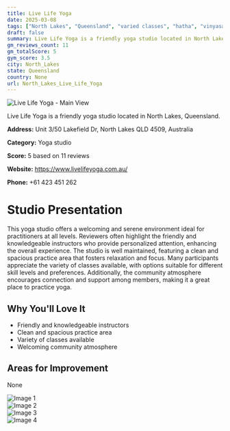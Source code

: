 ```yaml
---
title: Live Life Yoga
date: 2025-03-08
tags: ["North Lakes", "Queensland", "varied classes", "hatha", "vinyasa", "welcoming", "clean", "North Lakes"]  
draft: false
summary: Live Life Yoga is a friendly yoga studio located in North Lakes, Queensland.
gm_reviews_count: 11
gm_totalScore: 5
gym_score: 3.5
city: North_Lakes
state: Queensland
country: None
url: North_Lakes_Live_Life_Yoga
---
```


<div className="aspect-[16/9] relative my-8">
  <img 
    src="https://lh5.googleusercontent.com/p/AF1QipPlCEyK1asPUPozsAdlTYVl83RNfuaWDI9A0p6o=w1920-h1080-k-no"
    alt="Live Life Yoga - Main View"
    className="object-cover absolute inset-0 w-full h-full rounded-lg"
  />
</div>

Live Life Yoga is a friendly yoga studio located in North Lakes, Queensland.

**Address:** Unit 3/50 Lakefield Dr, North Lakes QLD 4509, Australia

**Category:** Yoga studio

**Score:** 5 based on 11 reviews

**Website:** https://www.livelifeyoga.com.au/

**Phone:** +61 423 451 262

# Studio Presentation

This yoga studio offers a welcoming and serene environment ideal for practitioners at all levels. Reviewers often highlight the friendly and knowledgeable instructors who provide personalized attention, enhancing the overall experience. The studio is well maintained, featuring a clean and spacious practice area that fosters relaxation and focus. Many participants appreciate the variety of classes available, with options suitable for different skill levels and preferences. Additionally, the community atmosphere encourages connection and support among members, making it a great place to practice yoga.

## Why You'll Love It

- Friendly and knowledgeable instructors
- Clean and spacious practice area
- Variety of classes available
- Welcoming community atmosphere

## Areas for Improvement

None

<div className="grid grid-cols-1 xl:grid-cols-2 gap-4 my-8">
<div className="aspect-[4/3] relative"><img src="https://lh5.googleusercontent.com/p/AF1QipM8ynNcxo8PrWxoQOOXUTNTLS9hSG6ac8TIUop0=w1920-h1080-k-no" alt="Image 1" className="object-cover absolute inset-0 w-full h-full rounded-lg" /></div>
<div className="aspect-[4/3] relative"><img src="https://lh5.googleusercontent.com/p/AF1QipMy8BG67ZNoCEOTpLpdXY3oJvkNTGKN1o602NG3=w1920-h1080-k-no" alt="Image 2" className="object-cover absolute inset-0 w-full h-full rounded-lg" /></div>
<div className="aspect-[4/3] relative"><img src="https://lh5.googleusercontent.com/p/AF1QipMr7_Y0LqxXTdk_2thpdz5OAESpGvMmfIurYrXo=w1920-h1080-k-no" alt="Image 3" className="object-cover absolute inset-0 w-full h-full rounded-lg" /></div>
<div className="aspect-[4/3] relative"><img src="https://lh5.googleusercontent.com/p/AF1QipNIayAvB3HIRmW2zp296ypx9RsZAECkf7VrWuWx=w1920-h1080-k-no" alt="Image 4" className="object-cover absolute inset-0 w-full h-full rounded-lg" /></div>
</div>